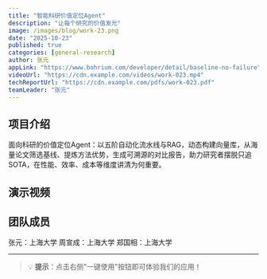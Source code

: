 ```yaml
---
title: "智能科研价值定位Agent"
description: "让每个研究的价值发光"
image: /images/blog/work-23.png
date: "2025-10-23"
published: true
categories: [general-research]
author: 张元
appLink: "https://www.bohrium.com/developer/detail/baseline-no-failure"
videoUrl: "https://cdn.example.com/videos/work-023.mp4"
techReportUrl: "https://cdn.example.com/pdfs/work-023.pdf"
teamLeader: "张元"
---
```


## 项目介绍

面向科研的价值定位Agent：以五阶自动化流水线与RAG，动态构建向量库，从海量论文筛选基线、提炼方法优势，生成可溯源的对比报告，助力研究者摆脱只追SOTA，在性能、效率、成本等维度讲清为何重要。

## 演示视频

<VideoPlayer
  src="https://cdn.example.com/videos/work-023.mp4"
  poster="/images/blog/work-23.png"
/>

## 团队成员

张元：上海大学
周宣成：上海大学
郑国相：上海大学

---

> 💡 **提示**：点击右侧"一键使用"按钮即可体验我们的应用！
